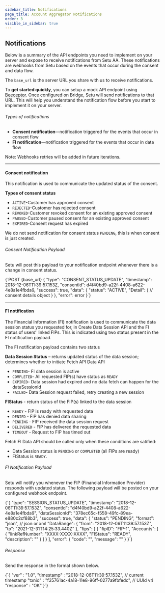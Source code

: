 ```yaml
---
sidebar_title: Notifications
page_title: Account Aggregator Notifications
order: 3
visible_in_sidebar: true
---
```


## Notifications

Below is a summary of the API endpoints you need to implement on your server and expose to receive notifications from Setu AA. These notifications are webhooks from Setu based on the events that occur during the consent and data flow.

The `base_url` is the server URL you share with us to receive notifications.

To **get started quickly**, you can setup a mock API endpoint using <a href="https://beeceptor.com/" target="_blank">Beeceptor</a>. Once configured on Bridge, Setu will send notifications to that URL. This will help you understand the notification flow before you start to implement it on your server.

###### Types of notifications

- **Consent notification**—notification triggered for the events that occur in consent flow
- **FI notification**—notification triggered for the events that occur in data flow

Note: Webhooks retries will be added in future iterations.

<hr class="primary" />

#### Consent notification

This notification is used to communicate the updated status of the consent.

**Types of consent status**

- `ACTIVE`-Customer has approved consent
- `REJECTED`-Customer has rejected consent
- `REVOKED`-Customer revoked consent for an existing approved consent
- `PAUSED`-Customer paused consent for an existing approved consent
- `EXPIRED`-Consent request has expired

We do not send notification for consent status `PENDING`, this is when consent is just created.

###### Consent Notification Payload

Setu will post this payload to your notification endpoint whenever there is a change in consent status.

<CodeBlockWithCopy language="json">
  {`POST  {base_url}
{
  "type": "CONSENT_STATUS_UPDATE",
  "timestamp": 2018-12-06T11:39:57.153Z,
  "consentId": d4f40bd9-a22f-4408-a622-4e8a1e4fbda6,
  "success": true,
  "data": {
    "status": "ACTIVE", 
    "Detail": {                            
                        // consent details object
                   }
  },
  "error": error
}`}
</CodeBlockWithCopy>

<hr class="primary" />

#### FI notification

The Financial Information (FI) notification is used to communicate the data session status you requested for, in Create Data Session API and the FI status of users’ linked FIPs. This is indicated using two status present in the FI notification payload.

The FI notification payload contains two status

**Data Session Status** – returns updated status of the data session; determines whether to initiate Fetch API Data API

- `PENDING`- FI data session is active
- `COMPLETED`- All requested FIP(s) have status as `READY`
- `EXPIRED`- Data session had expired and no data fetch can happen for the dataSessionId
- `FAILED`- Data Session request failed, retry creating a new session

**FIStatus** - return status of the FIP(s) linked to the data session

- `READY` - FIP is ready with requested data
- `DENIED` - FIP has denied data sharing
- `PENDING` - FIP received the data session request
- `DELIVERED` - FIP has delivered the requested data
- `TIMEOUT` - Request to FIP has timed out

Fetch FI Data API should be called only when these conditions are satified:

- Data Session status is `PENDING` or `COMPLETED` (all FIPs are ready)
- FIStatus is `READY`.

###### FI Notification Payload

Setu will notify you whenever the FIP (Financial Information Provider) responds with updated status. The following payload will be posted on your configured webhook endpoint.

<CodeBlockWithCopy language="json">
  {`{
  "type": "SESSION_STATUS_UPDATE",
  "timestamp": "2018-12-06T11:39:57.153Z",
  "consentId": "d4f40bd9-a22f-4408-a622-4e8a1e4fbda6",
  "dataSessionId": "378ec65c-f558-49fc-89ea-e880c2cf88b3",
  "success": true,
  "data": {
    "status": "PENDING",
    "format": "json", // json or xml
    "DataRange": {
      "from": "2018-12-06T11:39:57.153Z",
      "to": "2021-12-31T14:25:33.440Z"
    },
    "fips": [
      {
        "fipID": "FIP-1",
        "Accounts": [
          {
            "linkRefNumber": "XXXX-XXXX-XXXX",
            "FIStatus": "READY",
            "description": ""
          }
        ]
      }
    ],
    "error": {
      "code": "",
      "message": ""
    }
  }`}
</CodeBlockWithCopy>

###### Response

Send the response in the format shown below.

<CodeBlockWithCopy language="json">
  {`{
    "ver"       : "1.0",
    "timestamp" : "2018-12-06T11:39:57.153Z", // current timestamp
    "txnid"     : "f35761ac-4a18-11e8-96ff-0277a9fbfedc", // UUId v4
    "response"  : "OK"
}`}
</CodeBlockWithCopy>

<WasPageHelpful />
